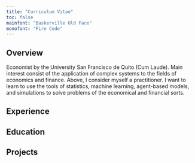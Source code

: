 ```yaml
---
title: "Curriculum Vitae"
toc: false
mainfont: "Baskerville Old Face"
monofont: "Fire Code"
---
```


## Overview
Economist by the University San Francisco de Quito (Cum Laude). Main interest consist of the application of complex systems to the fields of economics and finance. Above, I consider myself a practitioner. I want to learn to use the tools of statistics, machine learning, agent-based models, and simulations to solve problems of the economical and financial sorts.

## Experience

## Education

## Projects